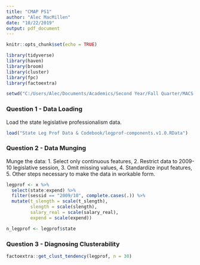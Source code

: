 ```yaml
---
title: "CMAP PS1"
author: "Alec MacMillen"
date: "10/22/2019"
output: pdf_document
---
```


```r
knitr::opts_chunk$set(echo = TRUE)

library(tidyverse)
library(haven)
library(broom)
library(cluster)
library(fpc)
library(factoextra)

setwd("C:/Users/Alec/Documents/Academics/Second Year/Fall Quarter/MACS 40500 - Computational Methods for American Politics/Problem Sets/problem-set-1")
```

### Question 1 - Data Loading

Load the state legislative professionalism data.

```r
load("State Leg Prof Data & Codebook/legprof-components.v1.0.RData")
```

### Question 2 - Data Munging

Munge the data:
1. Select only continuous features,
2. Restrict data to 2009-10 legislative session,
3. Omit missing values,
4. Standardize input features,
5. Other steps necessary to make the data in workable form.

```r
legprof <- x %>% 
  select(state:expend) %>% 
  filter(sessid == "2009/10", complete.cases(.)) %>% 
  mutate(t_slength = scale(t_slength),
         slength = scale(slength),
         salary_real = scale(salary_real),
         expend = scale(expend))

n_legprof <- legprof$state
```

### Question 3 - Diagnosing Clusterability

```r
factoextra::get_clust_tendency(legprof, n = 30)
```




